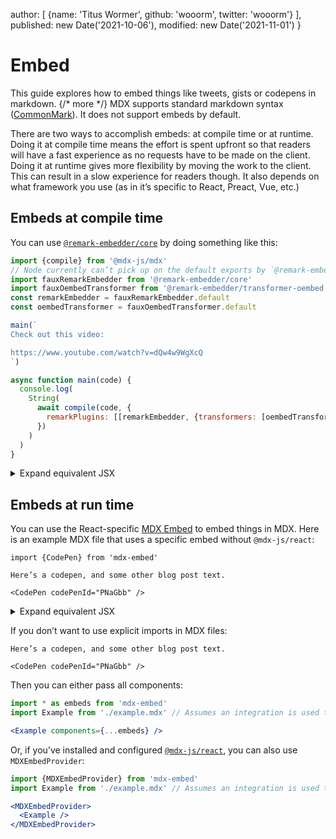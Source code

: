   author: [
    {name: 'Titus Wormer', github: 'wooorm', twitter: 'wooorm'}
  ],
  published: new Date('2021-10-06'),
  modified: new Date('2021-11-01')
}

# Embed

This guide explores how to embed things like tweets, gists or codepens in
markdown. {/* more */}
MDX supports standard markdown syntax ([CommonMark][]).
It does not support embeds by default.

There are two ways to accomplish embeds: at compile time or at runtime.
Doing it at compile time means the effort is spent upfront so that readers will
have a fast experience as no requests have to be made on the client.
Doing it at runtime gives more flexibility by moving the work to the client.
This can result in a slow experience for readers though.
It also depends on what framework you use (as in it’s specific to React, Preact,
Vue, etc.)

## Embeds at compile time

You can use [`@remark-embedder/core`][remark-embedder] by doing something like
this:

```js path="example.js"
import {compile} from '@mdx-js/mdx'
// Node currently can’t pick up on the default exports by `@remark-embedder`.
import fauxRemarkEmbedder from '@remark-embedder/core'
import fauxOembedTransformer from '@remark-embedder/transformer-oembed'
const remarkEmbedder = fauxRemarkEmbedder.default
const oembedTransformer = fauxOembedTransformer.default

main(`
Check out this video:

https://www.youtube.com/watch?v=dQw4w9WgXcQ
`)

async function main(code) {
  console.log(
    String(
      await compile(code, {
        remarkPlugins: [[remarkEmbedder, {transformers: [oembedTransformer]}]]
      })
    )
  )
}
```

<details>
  <summary>Expand equivalent JSX</summary>

  ```jsx path="output.jsx"
  <>
    <p>Check out this video:</p>
    <iframe width="200" height="113" src="https://www.youtube.com/embed/dQw4w9WgXcQ?feature=oembed" frameBorder="0" allow="accelerometer; autoplay; clipboard-write; encrypted-media; gyroscope; picture-in-picture" allowFullScreen />
  </>
  ```
</details>

## Embeds at run time

You can use the React-specific [MDX Embed][mdx-embed] to embed things in MDX.
Here is an example MDX file that uses a specific embed without `@mdx-js/react`:

```mdx path="example.mdx"
import {CodePen} from 'mdx-embed'

Here’s a codepen, and some other blog post text.

<CodePen codePenId="PNaGbb" />
```

<details>
  <summary>Expand equivalent JSX</summary>

  ```js path="output.jsx"
  <>
    <p>Here’s a codepen, and some other blog post text.</p>
    <CodePen codePenId="PNaGbb" />
  </>
  ```
</details>

If you don’t want to use explicit imports in MDX files:

```mdx path="example.mdx"
Here’s a codepen, and some other blog post text.

<CodePen codePenId="PNaGbb" />
```

Then you can either pass all components:

```jsx path="example.jsx"
import * as embeds from 'mdx-embed'
import Example from './example.mdx' // Assumes an integration is used to compile MDX -> JS.

<Example components={...embeds} />
```

Or, if you’ve installed and configured [`@mdx-js/react`][mdx-react], you can
also use `MDXEmbedProvider`:

```jsx path="example.jsx"
import {MDXEmbedProvider} from 'mdx-embed'
import Example from './example.mdx' // Assumes an integration is used to compile MDX -> JS.

<MDXEmbedProvider>
  <Example />
</MDXEmbedProvider>
```

[commonmark]: https://spec.commonmark.org/current/

[remark-embedder]: https://github.com/remark-embedder/core

[mdx-embed]: https://www.mdx-embed.com/

[mdx-react]: /packages/react/

